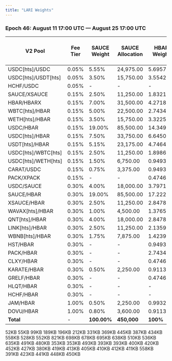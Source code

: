 ```yaml
---
title: "LARI Weights"
---
```


### **Epoch 46: August 11 17:00 UTC — August 25 17:00 UTC**

| V2 Pool             | Fee Tier | SAUCE Weight | SAUCE Allocation | HBAR Weight | HBAR Allocation | PACK Weight | PACK Allocation | HLiquity HBAR Grant Weight | HLiquity HBAR Grant Allocation |
| ------------------- | -------- | ------------ | ---------------- | ----------- | --------------- | ----------- | --------------- | -------------------------- | ------------------------------ |
| USDC[hts]/USDC      | 0.05%    | 5.55%        | 24,975.00        | 5.6957%     | 3,559.81        | -           | -               |                            |                                |
| USDC[hts]/USDT[hts] | 0.05%    | 3.50%        | 15,750.00        | 3.5542%     | 2,221.38        | -           | -               |                            |                                |
| HCHF/USDC           | 0.05%    | -            | -                | -           | -               | -           | -               | 52.00%                     | 3,074.08                       |
| SAUCE/XSAUCE        | 0.15%    | 2.50%        | 11,250.00        | 1.8321%     | 1,145.06        | -           | -               |                            |                                |
| HBAR/HBARX          | 0.15%    | 7.00%        | 31,500.00        | 4.2718%     | 2,669.88        | -           | -               |                            |                                |
| WBTC[hts]/HBAR      | 0.15%    | 5.00%        | 22,500.00        | 2.7434%     | 1,714.63        | -           | -               |                            |                                |
| WETH[hts]/HBAR      | 0.15%    | 3.50%        | 15,750.00        | 3.3225%     | 2,076.56        | -           | -               |                            |                                |
| USDC/HBAR           | 0.15%    | 19.00%       | 85,500.00        | 14.3492%    | 8,968.25        | 10.00%      | 50,025.00       |                            |                                |
| USDC[hts]/HBAR      | 0.15%    | 7.50%        | 33,750.00        | 6.6450%     | 4,153.13        | -           | -               |                            |                                |
| USDT[hts]/HBAR      | 0.15%    | 5.15%        | 23,175.00        | 4.7464%     | 2,966.50        | -           | -               |                            |                                |
| USDC[hts]/WBTC[hts] | 0.15%    | 2.50%        | 11,250.00        | 1.8986%     | 1,186.63        | -           | -               |                            |                                |
| USDC[hts]/WETH[hts] | 0.15%    | 1.50%        | 6,750.00         | 0.9493%     | 593.31          | -           | -               |                            |                                |
| CARAT/USDC          | 0.15%    | 0.75%        | 3,375.00         | 0.9493%     | 593.31          | -           | -               |                            |                                |
| PACK/XPACK          | 0.15%    | -            | -                | 0.4746%     | 296.63          | 15.00%      | 75,037.50       |                            |                                |
| USDC/SAUCE          | 0.30%    | 4.00%        | 18,000.00        | 3.7971%     | 2,373.19        | -           | -               |                            |                                |
| SAUCE/HBAR          | 0.30%    | 19.00%       | 85,500.00        | 17.2225%    | 10,764.06       | 10.00%      | 50,025.00       |                            |                                |
| XSAUCE/HBAR         | 0.30%    | 2.50%        | 11,250.00        | 2.8478%     | 1,779.88        | -           | -               |                            |                                |
| WAVAX[hts]/HBAR     | 0.30%    | 1.00%        | 4,500.00         | 1.3765%     | 860.31          | -           | -               |                            |                                |
| QNT[hts]/HBAR       | 0.30%    | 4.00%        | 18,000.00        | 2.8478%     | 1,779.88        | -           | -               |                            |                                |
| LINK[hts]/HBAR      | 0.30%    | 2.50%        | 11,250.00        | 2.1359%     | 1,334.94        | -           | -               |                            |                                |
| WBNB[hts]/HBAR      | 0.30%    | 1.75%        | 7,875.00         | 1.4239%     | 889.94          | -           | -               |                            |                                |
| HST/HBAR            | 0.30%    | -            | -                | 0.9493%     | 593.31          | -           | -               |                            |                                |
| PACK/HBAR           | 0.30%    | -            | -                | 2.7434%     | 1,714.63        | 65.00%      | 325,162.50      |                            |                                |
| CLXY/HBAR           | 0.30%    | -            | -                | 0.4746%     | 296.63          | -           | -               |                            |                                |
| KARATE/HBAR         | 0.30%    | 0.50%        | 2,250.00         | 0.9113%     | 569.56          | -           | -               |                            |                                |
| GRELF/HBAR          | 0.30%    | -            | -                | 0.4746%     | 296.63          | -           | -               |                            |                                |
| HLQT/HBAR           | 0.30%    | -            | -                | -           | -               | -           | -               | 47.00%                     | 2,778.50                       |
| HCHF/HBAR           | 0.30%    | -            | -                | -           | -               | -           | -               | 1%                         | 59.11                          |
| JAM/HBAR            | 1.00%    | 0.50%        | 2,250.00         | 0.9932%     | 620.75          | -           | -               |                            |                                |
| DOVU/HBAR           | 1.00%    | 0.80%        | 3,600.00         | 0.9113%     | 569.56          | -           |                 |                            |                                |
| **Total**           | -        | **100.00%**  | **450,000**      | **100%**    | **56,588.31**   | **100.00%** | **500,250.00**  |                            | **5,911.69**                   |

<AccordionGroup>
  <Accordion title="Epoch Airdrop Results" defaultOpen="false" icon="paperclip">
    <Card title="Epoch 1 Airdrop Results" icon="paperclip" horizontal="true" href="https://github.com/saucerswaplabs/saucerswap-epoch-results/raw/refs/heads/main/Epoch_1.csv">
      52KB
    </Card>
    <Card title="Epoch 2 Airdrop Results" icon="paperclip" horizontal="true" href="https://github.com/saucerswaplabs/saucerswap-epoch-results/raw/refs/heads/main/Epoch_2.csv">
      55KB
    </Card>
    <Card title="Epoch 3 Airdrop Results" icon="paperclip" horizontal="true" href="https://github.com/saucerswaplabs/saucerswap-epoch-results/raw/refs/heads/main/Epoch_3.csv">
      99KB
    </Card>
    <Card title="Epoch 4 Airdrop Results" icon="paperclip" horizontal="true" href="https://github.com/saucerswaplabs/saucerswap-epoch-results/raw/refs/heads/main/Epoch_4.csv">
      189KB
    </Card>
    <Card title="Epoch 5 Airdrop Results" icon="paperclip" horizontal="true" href="https://github.com/saucerswaplabs/saucerswap-epoch-results/raw/refs/heads/main/Epoch_5.csv">
      196KB
    </Card>
    <Card title="Epoch 6 Airdrop Results" icon="paperclip" horizontal="true" href="https://github.com/saucerswaplabs/saucerswap-epoch-results/raw/refs/heads/main/Epoch_6.csv">
      212KB
    </Card>
    <Card title="Epoch 7 Airdrop Results" icon="paperclip" horizontal="true" href="https://github.com/saucerswaplabs/saucerswap-epoch-results/raw/refs/heads/main/Epoch_7.csv">
      331KB
    </Card>
    <Card title="Epoch 8 Airdrop Results" icon="paperclip" horizontal="true" href="https://github.com/saucerswaplabs/saucerswap-epoch-results/raw/refs/heads/main/Epoch_8.csv">
      369KB
    </Card>
    <Card title="Epoch 9 Airdrop Results" icon="paperclip" horizontal="true" href="https://github.com/saucerswaplabs/saucerswap-epoch-results/raw/refs/heads/main/Epoch_9.csv">
      445KB
    </Card>
    <Card title="Epoch 10 Airdrop Results" icon="paperclip" horizontal="true" href="https://github.com/saucerswaplabs/saucerswap-epoch-results/raw/refs/heads/main/Epoch_10.csv">
      387KB
    </Card>
    <Card title="Epoch 11 Airdrop Results" icon="paperclip" horizontal="true" href="https://github.com/saucerswaplabs/saucerswap-epoch-results/raw/refs/heads/main/Epoch_11.csv">
      434KB
    </Card>
    <Card title="Epoch 12 Airdrop Results" icon="paperclip" horizontal="true" href="https://github.com/saucerswaplabs/saucerswap-epoch-results/raw/refs/heads/main/Epoch_12.csv">
      558KB
    </Card>
    <Card title="Epoch 13 Airdrop Results" icon="paperclip" horizontal="true" href="https://github.com/saucerswaplabs/saucerswap-epoch-results/raw/refs/heads/main/Epoch_13.csv">
      528KB
    </Card>
    <Card title="Epoch 14 Airdrop Results" icon="paperclip" horizontal="true" href="https://github.com/saucerswaplabs/saucerswap-epoch-results/raw/refs/heads/main/Epoch_14.csv">
      552KB
    </Card>
    <Card title="Epoch 15 Airdrop Results" icon="paperclip" horizontal="true" href="https://github.com/saucerswaplabs/saucerswap-epoch-results/raw/refs/heads/main/Epoch_15.csv">
      821KB
    </Card>
    <Card title="Epoch 16 Airdrop Results" icon="paperclip" horizontal="true" href="https://github.com/saucerswaplabs/saucerswap-epoch-results/raw/refs/heads/main/Epoch_16.csv">
      698KB
    </Card>
    <Card title="Epoch 17 Airdrop Results" icon="paperclip" horizontal="true" href="https://github.com/saucerswaplabs/saucerswap-epoch-results/raw/refs/heads/main/Epoch_17.csv">
      678KB
    </Card>
    <Card title="Epoch 18 Airdrop Results" icon="paperclip" horizontal="true" href="https://github.com/saucerswaplabs/saucerswap-epoch-results/raw/refs/heads/main/Epoch_18.csv">
      695KB
    </Card>
    <Card title="Epoch 19 Airdrop Results" icon="paperclip" horizontal="true" href="https://github.com/saucerswaplabs/saucerswap-epoch-results/raw/refs/heads/main/Epoch_19.csv">
      638KB
    </Card>
    <Card title="Epoch 20 Airdrop Results" icon="paperclip" horizontal="true" href="https://github.com/saucerswaplabs/saucerswap-epoch-results/raw/refs/heads/main/Epoch_20.csv">
      510KB
    </Card>
    <Card title="Epoch 21 Airdrop Results" icon="paperclip" horizontal="true" href="https://github.com/saucerswaplabs/saucerswap-epoch-results/raw/refs/heads/main/Epoch_21.csv">
      536KB
    </Card>
    <Card title="Epoch 22 Airdrop Results" icon="paperclip" horizontal="true" href="https://github.com/saucerswaplabs/saucerswap-epoch-results/raw/refs/heads/main/Epoch_22.csv">
      635KB
    </Card>
    <Card title="Epoch 23 Airdrop Results" icon="paperclip" horizontal="true" href="https://github.com/saucerswaplabs/saucerswap-epoch-results/raw/refs/heads/main/Epoch_23.csv">
      491KB
    </Card>
    <Card title="Epoch 24 Airdrop Results" icon="paperclip" horizontal="true" href="https://github.com/saucerswaplabs/saucerswap-epoch-results/raw/refs/heads/main/Epoch_24.csv">
      480KB
    </Card>
    <Card title="Epoch 25 Airdrop Results" icon="paperclip" horizontal="true" href="https://github.com/saucerswaplabs/saucerswap-epoch-results/raw/refs/heads/main/Epoch_25.csv">
      353KB
    </Card>
    <Card title="Epoch 26 Airdrop Results" icon="paperclip" horizontal="true" href="https://github.com/saucerswaplabs/saucerswap-epoch-results/raw/refs/heads/main/Epoch_26.csv">
      353KB
    </Card>
    <Card title="Epoch 27 Airdrop Results" icon="paperclip" horizontal="true" href="https://github.com/saucerswaplabs/saucerswap-epoch-results/raw/refs/heads/main/Epoch_27.csv">
      493KB
    </Card>
    <Card title="Epoch 28 Airdrop Results" icon="paperclip" horizontal="true" href="https://github.com/saucerswaplabs/saucerswap-epoch-results/raw/refs/heads/main/Epoch_28.csv">
      393KB
    </Card>
    <Card title="Epoch 29 Airdrop Results" icon="paperclip" horizontal="true" href="https://github.com/saucerswaplabs/saucerswap-epoch-results/raw/refs/heads/main/Epoch_29.csv">
      393KB
    </Card>
    <Card title="Epoch 30 Airdrop Results" icon="paperclip" horizontal="true" href="https://github.com/saucerswaplabs/saucerswap-epoch-results/raw/refs/heads/main/Epoch_30.csv">
      400KB
    </Card>
    <Card title="Epoch 31 Airdrop Results" icon="paperclip" horizontal="true" href="https://github.com/saucerswaplabs/saucerswap-epoch-results/raw/refs/heads/main/Epoch_31.csv">
      420KB
    </Card>
    <Card title="Epoch 32 Airdrop Results" icon="paperclip" horizontal="true" href="https://github.com/saucerswaplabs/saucerswap-epoch-results/raw/refs/heads/main/Epoch_32.csv">
      452KB
    </Card>
    <Card title="Epoch 33 Airdrop Results" icon="paperclip" horizontal="true" href="https://github.com/saucerswaplabs/saucerswap-epoch-results/raw/refs/heads/main/Epoch_33.csv">
      427KB
    </Card>
    <Card title="Epoch 34 Airdrop Results" icon="paperclip" horizontal="true" href="https://github.com/saucerswaplabs/saucerswap-epoch-results/raw/refs/heads/main/Epoch_34.csv">
      380KB
    </Card>
    <Card title="Epoch 35 Airdrop Results" icon="paperclip" horizontal="true" href="https://github.com/saucerswaplabs/saucerswap-epoch-results/raw/refs/heads/main/Epoch_35.csv">
      419KB
    </Card>
    <Card title="Epoch 36 Airdrop Results" icon="paperclip" horizontal="true" href="https://github.com/saucerswaplabs/saucerswap-epoch-results/raw/refs/heads/main/Epoch_36.csv">
      413KB
    </Card>
    <Card title="Epoch 37 Airdrop Results" icon="paperclip" horizontal="true" href="https://github.com/saucerswaplabs/saucerswap-epoch-results/raw/refs/heads/main/Epoch_37.csv">
      405KB
    </Card>
    <Card title="Epoch 38 Airdrop Results" icon="paperclip" horizontal="true" href="https://github.com/saucerswaplabs/saucerswap-epoch-results/raw/refs/heads/main/Epoch_38.csv">
      410KB
    </Card>
    <Card title="Epoch 39 Airdrop Results" icon="paperclip" horizontal="true" href="https://github.com/saucerswaplabs/saucerswap-epoch-results/raw/refs/heads/main/Epoch_39.csv">
      412KB
    </Card>
    <Card title="Epoch 40 Airdrop Results" icon="paperclip" horizontal="true" href="https://github.com/saucerswaplabs/saucerswap-epoch-results/raw/refs/heads/main/Epoch_40.csv">
      411KB
    </Card>
    <Card title="Epoch 41 Airdrop Results" icon="paperclip" horizontal="true" href="https://github.com/saucerswaplabs/saucerswap-epoch-results/raw/refs/heads/main/Epoch_41.csv">
      558KB
    </Card>
    <Card title="Epoch 42 Airdrop Results" icon="paperclip" horizontal="true" href="https://github.com/saucerswaplabs/saucerswap-epoch-results/raw/refs/heads/main/Epoch_42.csv">
      391KB
    </Card>
    <Card title="Epoch 43 Airdrop Results" icon="paperclip" horizontal="true" href="https://github.com/saucerswaplabs/saucerswap-epoch-results/raw/refs/heads/main/Epoch_43.csv">
      423KB
    </Card>
    <Card title="Epoch 44 Airdrop Results" icon="paperclip" horizontal="true" href="https://github.com/saucerswaplabs/saucerswap-epoch-results/raw/refs/heads/main/Epoch_44.csv">
      441KB
    </Card>
    <Card title="Epoch 45 Airdrop Results" icon="paperclip" horizontal="true" href="https://github.com/saucerswaplabs/saucerswap-epoch-results/raw/refs/heads/main/Epoch_45.csv">
      448KB
    </Card>
    <Card title="Epoch 46 Airdrop Results" icon="paperclip" horizontal="true" href="https://github.com/saucerswaplabs/saucerswap-epoch-results/raw/refs/heads/main/Epoch_46.csv">
      450KB
    </Card>
    
  </Accordion>
</AccordionGroup>